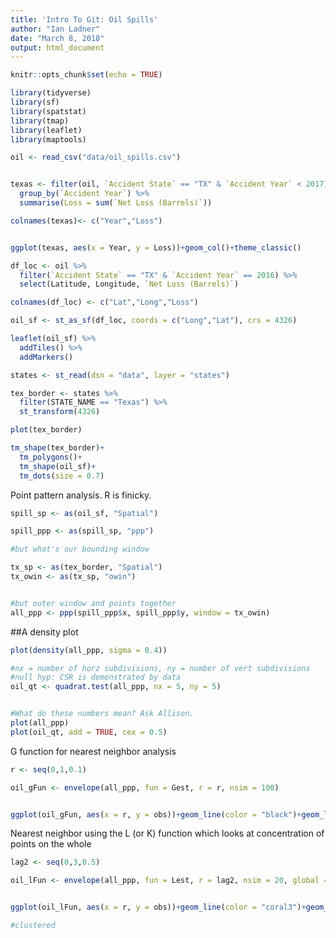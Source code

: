 ```yaml
---
title: 'Intro To Git: Oil Spills'
author: "Ian Ladner"
date: "March 8, 2018"
output: html_document
---
```


```r
knitr::opts_chunk$set(echo = TRUE)
```

```r

library(tidyverse)
library(sf)
library(spatstat)
library(tmap)
library(leaflet)
library(maptools)

oil <- read_csv("data/oil_spills.csv")


texas <- filter(oil, `Accident State` == "TX" & `Accident Year` < 2017) %>% 
  group_by(`Accident Year`) %>% 
  summarise(Loss = sum(`Net Loss (Barrels)`))

colnames(texas)<- c("Year","Loss")


ggplot(texas, aes(x = Year, y = Loss))+geom_col()+theme_classic()

```

```r
df_loc <- oil %>% 
  filter(`Accident State` == "TX" & `Accident Year` == 2016) %>% 
  select(Latitude, Longitude, `Net Loss (Barrels)`)

colnames(df_loc) <- c("Lat","Long","Loss")

oil_sf <- st_as_sf(df_loc, coords = c("Long","Lat"), crs = 4326)

leaflet(oil_sf) %>% 
  addTiles() %>% 
  addMarkers()
```

```r

states <- st_read(dsn = "data", layer = "states")

tex_border <- states %>% 
  filter(STATE_NAME == "Texas") %>% 
  st_transform(4326)

plot(tex_border)

tm_shape(tex_border)+
  tm_polygons()+
  tm_shape(oil_sf)+
  tm_dots(size = 0.7)

```


Point pattern analysis. R is finicky.

```r

spill_sp <- as(oil_sf, "Spatial")

spill_ppp <- as(spill_sp, "ppp")

#but what's our bounding window

tx_sp <- as(tex_border, "Spatial")
tx_owin <- as(tx_sp, "owin")


#but outer window and points together
all_ppp <- ppp(spill_ppp$x, spill_ppp$y, window = tx_owin)
```


##A density plot

```r
plot(density(all_ppp, sigma = 0.4))
```



```r


#nx = number of horz subdivisions, ny = number of vert subdivisions
#null hyp: CSR is demonstrated by data
oil_qt <- quadrat.test(all_ppp, nx = 5, ny = 5)


#What do these numbers mean? Ask Allison.
plot(all_ppp)
plot(oil_qt, add = TRUE, cex = 0.5)

```

G function for nearest neighbor analysis

```r

r <- seq(0,1,0.1)

oil_gFun <- envelope(all_ppp, fun = Gest, r = r, nsim = 100)


ggplot(oil_gFun, aes(x = r, y = obs))+geom_line(color = "black")+geom_line(aes(x = r, y = theo),color = "red")
```

Nearest neighbor using the L (or K) function which looks at concentration of points on the whole

```r

lag2 <- seq(0,3,0.5)

oil_lFun <- envelope(all_ppp, fun = Lest, r = lag2, nsim = 20, global = TRUE)


ggplot(oil_lFun, aes(x = r, y = obs))+geom_line(color = "coral3")+geom_line(aes(x = r, y = theo), color = "darkgreen")

#clustered
```

